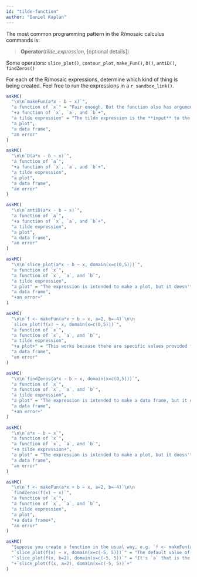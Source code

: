 ```yaml
---
id: "tilde-function"
author: "Daniel Kaplan"
---
```



The most common programming pattern in the R/mosaic calculus commands is:

> **Operator**(*tilde_expression*, [optional details])

Some operators: `slice_plot()`, `contour_plot`, `make_Fun()`, `D()`, `antiD()`, `findZeros()`

For each of the R/mosaic expressions, determine which kind of thing is being created. Feel free to run the expressions in a `r sandbox_link()`.


```r
askMC(
  "\n\n`makeFun(a*x - b ~ x)`",
  "a function of `x`" = "Fair enough. But the function also has arguments `a` and `b` ",
  "+a function of `x`, `a`, and `b`+",
  "a tilde expression" = "The tilde expression is the **input** to the operator. The operator translates the tilde expression into something else.",
  "a plot",
  "a data frame",
  "an error"
)
```

```r
askMC(
  "\n\n`D(a*x - b ~ x)`",
  "a function of `a`",
  "+a function of `x`, `a`, and `b`+",
  "a tilde expression",
  "a plot",
  "a data frame",
  "an error"
)
```

```r
askMC(
  "\n\n`antiD(a*x - b ~ x)`",
  "a function of `a`",
  "+a function of `x`, `a`, and `b`+",
  "a tilde expression",
  "a plot",
  "a data frame",
  "an error"
)
```

```r
askMC(
  "\n\n`slice_plot(a*x - b ~ x, domain(x=c(0,5)))`",
  "a function of `x`",
  "a function of `x`, `a`, and `b`",
  "a tilde expression",
  "a plot" = "The expression is intended to make a plot, but it doesn't work. Specific numerical values would need to be provided for `a` and `b`.",
  "a data frame",
  "+an error+"
)
```

```r
askMC(
  "\n\n`f <- makeFun(a*x + b ~ x, a=2, b=-4)`\n\n
  `slice_plot(f(x) ~ x, domain(x=c(0,5)))`",
  "a function of `x`",
  "a function of `x`, `a`, and `b`",
  "a tilde expression",
  "+a plot+" = "This works because there are specific values provided for the `a` and `b` parameters.",
  "a data frame",
  "an error"
)
```

```r
askMC(
  "\n\n`findZeros(a*x - b ~ x, domain(x=c(0,5)))`",
  "a function of `x`",
  "a function of `x`, `a`, and `b`",
  "a tilde expression",
  "a plot" = "The expression is intended to make a data frame, but it doesn't work. Specific numerical values would need to be provided for `a` and `b`.",
  "a data frame",
  "+an error+"
)
```

```r
askMC(
  "\n\n`a*x - b ~ x`",
  "a function of `x`",
  "a function of `x`, `a`, and `b`",
  "+a tilde expression+",
  "a plot" = "The expression is intended to make a plot, but it doesn't work. Specific numerical values would need to be provided for `a` and `b`.",
  "a data frame",
  "an error"
)
```

```r
askMC(
  "\n\n`f <- makeFun(a*x + b ~ x, a=2, b=-4)`\n\n
  `findZeros(f(x) ~ x)`",
  "a function of `x`",
  "a function of `x`, `a`, and `b`",
  "a tilde expression",
  "a plot",
  "+a data frame+",
  "an error"
)
```

```r
askMC(
  "Suppose you create a function in the usual way, e.g. `f <- makeFun(a*x + b ~ x, a=2, b=-4)`. Which of the following will plot a straight-line function with a slope of 5.",
  "`slice_plot(f(x) ~ x, domain(x=c(-5, 5)))`" = "The default value of `a` is 2, so the line would have a slope of 2.",
  "`slice_plot(f(x, b=2), domain(x=c(-5, 5))`" = "It's `a` that is the slope parameter.",
  "+`slice_plot(f(x, a=2), domain(x=c(-5, 5))`+"
)
```



